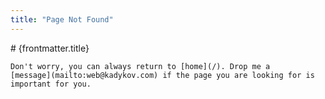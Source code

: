 ```yaml
---
title: "Page Not Found"
---
```



<BaseLayout pageTitle={frontmatter.title}>
  <div class="prose mx-auto my-10 w-11/12 sm:w-5/6">
    # {frontmatter.title}

    Don't worry, you can always return to [home](/). Drop me a
    [message](mailto:web@kadykov.com) if the page you are looking for is
    important for you.

  </div>
</BaseLayout>
